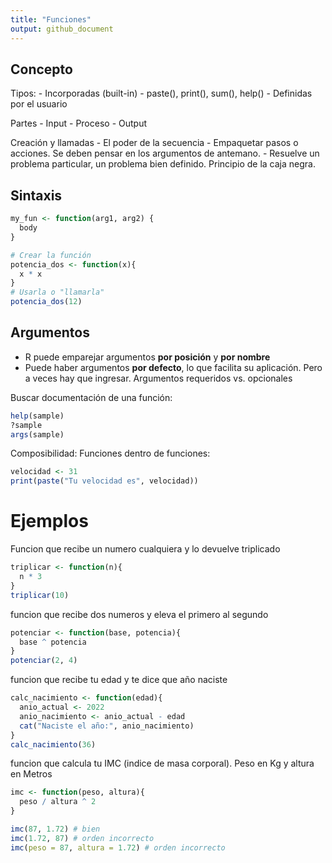 ```yaml
---
title: "Funciones"
output: github_document
---
```

## Concepto

Tipos:
-   Incorporadas (built-in)
    -   paste(), print(), sum(), help()
-   Definidas por el usuario

Partes
-   Input
-   Proceso
-   Output

Creación y llamadas
-   El poder de la secuencia
-   Empaquetar pasos o acciones. Se deben pensar en los argumentos de antemano.
-   Resuelve un problema particular, un problema bien definido. Principio de la caja negra.

## Sintaxis

```r
my_fun <- function(arg1, arg2) {
  body
}
```


```r
# Crear la función
potencia_dos <- function(x){
  x * x
}
# Usarla o "llamarla"
potencia_dos(12)

```

## Argumentos
-   R puede emparejar argumentos **por posición** y **por nombre**
-   Puede haber argumentos **por defecto**, lo que facilita su aplicación. Pero a veces hay que ingresar. Argumentos requeridos vs. opcionales

Buscar documentación de una función:

```r
help(sample)
?sample
args(sample)
```

Composibilidad: Funciones dentro de funciones:

```r
velocidad <- 31
print(paste("Tu velocidad es", velocidad))
```

# Ejemplos

Funcion que recibe un numero cualquiera y lo devuelve triplicado

```r
triplicar <- function(n){
  n * 3
}
triplicar(10)
```

funcion que recibe dos numeros y eleva el primero al segundo

```r
potenciar <- function(base, potencia){
  base ^ potencia
}
potenciar(2, 4)
```

funcion que recibe tu edad y te dice que año naciste

```r
calc_nacimiento <- function(edad){
  anio_actual <- 2022
  anio_nacimiento <- anio_actual - edad
  cat("Naciste el año:", anio_nacimiento)
}
calc_nacimiento(36)
```

funcion que calcula tu IMC (indice de masa corporal). Peso en Kg y altura en Metros

```r
imc <- function(peso, altura){
  peso / altura ^ 2
}

imc(87, 1.72) # bien
imc(1.72, 87) # orden incorrecto
imc(peso = 87, altura = 1.72) # orden incorrecto
```




